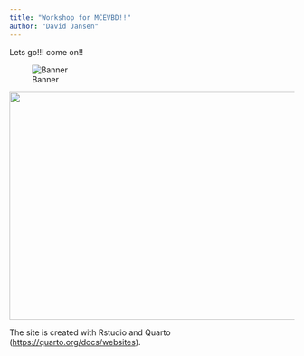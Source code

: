 ```yaml
---
title: "Workshop for MCEVBD!!"
author: "David Jansen"
---
```


Lets go!!! come on!!

![Banner](path/to/your/image.jpg)

![](figures/profile.jpg){fig-align="center" width="1020" height="402"}


The site is created with Rstudio and Quarto (<https://quarto.org/docs/websites>).

